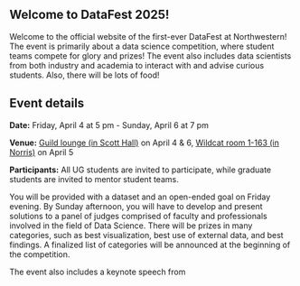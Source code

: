 ## Welcome to DataFest 2025! {.unnumbered .unlisted}
Welcome to the official website of the first-ever DataFest at Northwestern! The event is primarily about a data science competition, where student teams compete for glory and prizes! The event also includes data scientists from both industry and academia to interact with and advise curious students. Also, there will be lots of food!

## Event details

**Date:** Friday, April 4 at 5 pm - Sunday, April 6 at 7 pm

**Venue:** [Guild lounge (in Scott Hall)](https://www.google.com/maps/place/Scott+Hall/@42.0515594,-87.6801948,17z/data=!3m1!4b1!4m6!3m5!1s0x880fd074ca661347:0xb3d0721c09135496!8m2!3d42.0515594!4d-87.6776199!16s%2Fg%2F1tdwfjbm?entry=ttu&g_ep=EgoyMDI0MTIxMS4wIKXMDSoASAFQAw%3D%3D) on April 4 & 6, [Wildcat room 1-163 (in Norris)](https://www.google.com/maps?newwindow=1&sca_esv=e13d45d6070d9fea&rlz=1C1GCEA_enUS971US971&output=search&q=norris+northwestern&source=lnms&fbs=AEQNm0Aa4sjWe7Rqy32pFwRj0UkWd8nbOJfsBGGB5IQQO6L3JxdWbs3CkcdlHyEbrNaWhousA6g1P-W7aLn7k_lr4XDtWs7W5tBNejPwIJwUJ16r3jzyqWhg1a39ls4ML3z8pj-Ufp_krMxaJJ4-Mn3vRNfm_coqdrdQ024V3JNK6dad_yTSycrdX1pp0iJH4mG2gyqg_RuszK4V-HMOSu1vGet8w8jt3Q&entry=mc&ved=1t:200715&ictx=111) on April 5

**Participants:** All UG students are invited to participate, while graduate students are invited to mentor student teams.

You will be provided with a dataset and an open-ended goal on Friday evening. By Sunday afternoon, you will have to develop and present solutions to a panel of judges comprised of faculty and professionals involved in the field of Data Science. There will be prizes in many categories, such as best visualization, best use of external data, and best findings. A finalized list of categories will be announced at the beginning of the competition.

The event also includes a keynote speech from 

